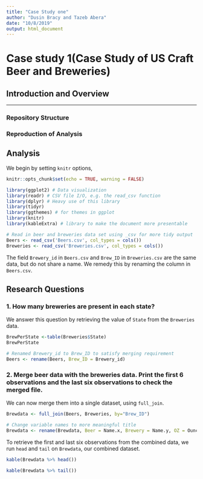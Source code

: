 ```yaml
---
title: "Case Study one"
author: "Dusin Bracy and Tazeb Abera"
date: "10/8/2019"
output: html_document
---
```


# Case study 1(Case Study of US Craft Beer and Breweries)

## Introduction and Overview

 
-------

### Repository Structure

### Reproduction of Analysis

## Analysis

We begin by setting `knitr` options, 
```r
knitr::opts_chunk$set(echo = TRUE, warning = FALSE)
```


```r
library(ggplot2) # Data visualization
library(readr) # CSV file I/O, e.g. the read_csv function
library(dplyr) # Heavy use of this library
library(tidyr)
library(ggthemes) # for themes in ggplot
library(knitr)
library(kableExtra) # library to make the document more presentable
```

```r
# Read in beer and breweries data set using _csv for more tidy output
Beers <- read_csv('Beers.csv', col_types = cols())
Breweries <- read_csv('Breweries.csv', col_types = cols())
```

The field `Brewery_id` in `Beers.csv` and `Brew_ID` in `Breweries.csv` are the same data, but do not share a name. We remedy this by renaming the column in `Beers.csv`.

## Research Questions


### 1. How many breweries are present in each state?

We answer this question by retrieving the value of `State` from the `Breweries` data.
```r
BrewPerState <-table(Breweries$State)
BrewPerState
```


```r
# Renamed Brewery_id to Brew_ID to satisfy merging requirement
Beers <- rename(Beers, Brew_ID = Brewery_id)
```
### 2. Merge beer data with the breweries data. Print the first 6 observations and the last six observations to check the merged file.

 We can now merge them into a single dataset, using `full_join`.
 
```r
Brewdata <- full_join(Beers, Breweries, by="Brew_ID")
```

```r
# Change variable names to more meaningful title
Brewdata <- rename(Brewdata, Beer = Name.x, Brewery = Name.y, OZ = Ounces)
```

To retrieve the first and last six observations from the combined data, 
we run `head` and `tail` on `Brewdata`, our combined dataset.
```r
kable(Brewdata %>% head())
```

```r
kable(Brewdata %>% tail())
```